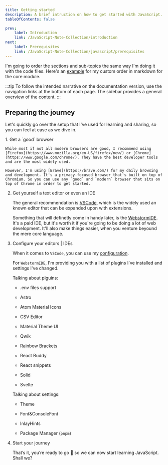 ```yaml
---
title: Getting started
description: A brief intruction on how to get started with JavaScript.
tableOfContents: false

prev:
    label: Introduction
    link: /JavaScript-Note-Collection/introduction
next:
    label: Prerequisites
    link: /JavaScript-Note-Collection/javascript/prerequisites
---
```



I'm going to order the sections and sub-topics the same way I'm doing it with the code files. Here's an [example](https://github.com/DrNeonsy/JavaScript-Note-Collection/blob/main/Notes/JavaScript/README.md) for my custom order in markdown for the core module.

:::tip
To follow the intended narrative on the documentation version, use the navigation links at the bottom of each page. The sidebar provides a general overview of the content.
:::

## Preparing the journey

Let's quickly go over the setup that I've used for learning and sharing, so you can feel at ease as we dive in.

<Steps>
1. Get a `good` browser

    While most if not all modern browsers are good, I recommend using [Firefox](https://www.mozilla.org/en-US/firefox/new/) or [Chrome](https://www.google.com/chrome/). They have the best developer tools and are the most widely used.

    However, I'm using [Brave](https://brave.com/) for my daily browsing and development. It's a privacy-focused browser that's built on top of Chromium. So you can use any `good` and `modern` browser that sits on top of Chrome in order to get started.

2. Get yourself a text editor or even an IDE
    
    The general recommendation is [VSCode](https://code.visualstudio.com/), which is the widely used an known editor that can be expanded upon with extensions.

    Something that will definetly come in handy later, is the [WebstormIDE](https://www.jetbrains.com/webstorm/). It's a paid IDE, but it's worth it if you're going to be doing a lot of web development. It'll also make things easier, when you venture beyound the mere core language.

3. Configure your editors | IDEs

    When it comes to `VSCode`, you can use my [configuration](https://github.com/DrNeonsy/DrNeonsy/tree/main/VSConfig).

    For `WebstormIDE`, I'm providing you with a list of plugins I've installed and settings I've changed.

    Talking about plguins:

    -   .env files support

    -   Astro

    -   Atom Material Icons

    -   CSV Editor

    -   Material Theme UI

    -   Qwik

    -   Rainbow Brackets

    -   React Buddy

    -   React snippets

    -   Solid

    -   Svelte

    Talking about settings:

    -   Theme

    -   Font&ConsoleFont

    -   InlayHints

    -   Package Manager (`pnpm`)

4. Start your journey

    That’s it, you’re ready to go 🚀 so we can now start learning JavaScript. Shall we?
</Steps>